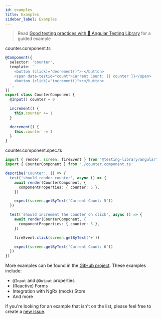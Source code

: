 ```yaml
---
id: examples
title: Examples
sidebar_label: Examples
---
```


> Read
> [Good testing practices with 🦔 Angular Testing Library](https://timdeschryver.dev/posts/good-testing-practices-with-angular-testing-library)
> for a guided example

counter.component.ts

```typescript
@Component({
  selector: 'counter',
  template: `
    <button (click)="decrement()">-</button>
    <span data-testid="count">Current Count: {{ counter }}</span>
    <button (click)="increment()">+</button>
  `,
})
export class CounterComponent {
  @Input() counter = 0

  increment() {
    this.counter += 1
  }

  decrement() {
    this.counter -= 1
  }
}
```

counter.component.spec.ts

```typescript
import { render, screen, fireEvent } from '@testing-library/angular'
import { CounterComponent } from './counter.component.ts'

describe('Counter', () => {
  test('should render counter', async () => {
    await render(CounterComponent, {
      componentProperties: { counter: 5 },
    })

    expect(screen.getByText('Current Count: 5'))
  })

  test('should increment the counter on click', async () => {
    await render(CounterComponent, {
      componentProperties: { counter: 5 },
    })

    fireEvent.click(screen.getByText('+'))

    expect(screen.getByText('Current Count: 6'))
  })
})
```

More examples can be found in the
[GitHub project](https://github.com/testing-library/angular-testing-library/tree/master/apps/example-app/src/app/examples).
These examples include:

- `@Input` and `@Output` properties
- (Reactive) Forms
- Integration with NgRx (mock) Store
- And more

If you're looking for an example that isn't on the list, please feel free to
create a
[new issue](https://github.com/testing-library/angular-testing-library/issues/new).
